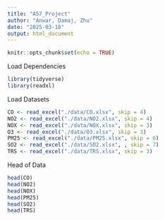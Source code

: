 ---
title: "A57_Project"
author: "Anwar, Damaj, Zhu"
date: "2025-03-18"
output: html_document
---

```{r setup, include=FALSE}
knitr::opts_chunk$set(echo = TRUE)
```

Load Dependencies
```{r}
library(tidyverse)
library(readxl)
```

Load Datasets
```{r}
CO <- read_excel("./data/CO.xlsx", skip = 4)
NO2 <- read_excel("./data/NO2.xlsx", skip = 4)
NOX <- read_excel("./data/NOX.xlsx", skip = 3)
O3 <- read_excel("./data/O3.xlsx", skip = 3)
PM25 <- read_excel("./data/PM25.xlsx", skip = 6)
SO2 <- read_excel("./data/SO2.xlsx", , skip = 7)
TRS <- read_excel("./data/TRS.xlsx", skip = 3)
```

Head of Data
```{r}
head(CO)
head(NO2)
head(NOX)
head(PM25)
head(SO2)
head(TRS)


```

